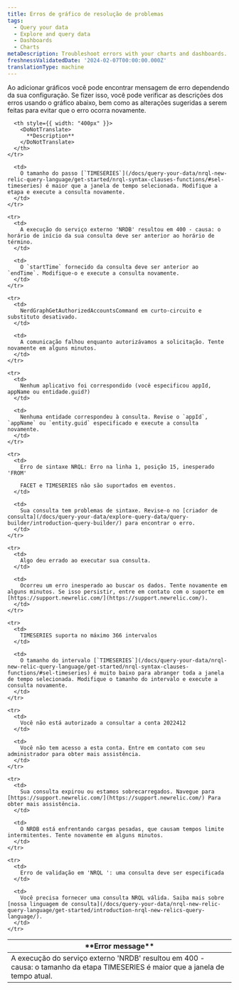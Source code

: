 ```yaml
---
title: Erros de gráfico de resolução de problemas
tags:
  - Query your data
  - Explore and query data
  - Dashboards
  - Charts
metaDescription: Troubleshoot errors with your charts and dashboards.
freshnessValidatedDate: '2024-02-07T00:00:00.000Z'
translationType: machine
---
```


Ao adicionar gráficos você pode encontrar mensagem de erro dependendo da sua configuração. Se fizer isso, você pode verificar as descrições dos erros usando o gráfico abaixo, bem como as alterações sugeridas a serem feitas para evitar que o erro ocorra novamente.

<table>
  <thead>
    <tr>
      <th style={{ width: "400px" }}>
        <DoNotTranslate>
          **Error message**
        </DoNotTranslate>
      </th>

      <th style={{ width: "400px" }}>
        <DoNotTranslate>
          **Description**
        </DoNotTranslate>
      </th>
    </tr>
  </thead>

  <tbody>
    <tr>
      <td>
        A execução do serviço externo 'NRDB' resultou em 400 - causa: o tamanho da etapa TIMESERIES é maior que a janela de tempo atual.
      </td>

      <td>
        O tamanho do passo [`TIMESERIES`](/docs/query-your-data/nrql-new-relic-query-language/get-started/nrql-syntax-clauses-functions/#sel-timeseries) é maior que a janela de tempo selecionada. Modifique a etapa e execute a consulta novamente.
      </td>
    </tr>

    <tr>
      <td>
        A execução do serviço externo 'NRDB' resultou em 400 - causa: o horário de início da sua consulta deve ser anterior ao horário de término.
      </td>

      <td>
        O `startTime` fornecido da consulta deve ser anterior ao `endTime`. Modifique-o e execute a consulta novamente.
      </td>
    </tr>

    <tr>
      <td>
        NerdGraphGetAuthorizedAccountsCommand em curto-circuito e substituto desativado.
      </td>

      <td>
        A comunicação falhou enquanto autorizávamos a solicitação. Tente novamente em alguns minutos.
      </td>
    </tr>

    <tr>
      <td>
        Nenhum aplicativo foi correspondido (você especificou appId, appName ou entidade.guid?)
      </td>

      <td>
        Nenhuma entidade correspondeu à consulta. Revise o `appId`, `appName` ou `entity.guid` especificado e execute a consulta novamente.
      </td>
    </tr>

    <tr>
      <td>
        Erro de sintaxe NRQL: Erro na linha 1, posição 15, inesperado 'FROM'

        FACET e TIMESERIES não são suportados em eventos.
      </td>

      <td>
        Sua consulta tem problemas de sintaxe. Revise-o no [criador de consulta](/docs/query-your-data/explore-query-data/query-builder/introduction-query-builder/) para encontrar o erro.
      </td>
    </tr>

    <tr>
      <td>
        Algo deu errado ao executar sua consulta.
      </td>

      <td>
        Ocorreu um erro inesperado ao buscar os dados. Tente novamente em alguns minutos. Se isso persistir, entre em contato com o suporte em [https://support.newrelic.com/](https://support.newrelic.com/).
      </td>
    </tr>

    <tr>
      <td>
        TIMESERIES suporta no máximo 366 intervalos
      </td>

      <td>
        O tamanho do intervalo [`TIMESERIES`](/docs/query-your-data/nrql-new-relic-query-language/get-started/nrql-syntax-clauses-functions/#sel-timeseries) é muito baixo para abranger toda a janela de tempo selecionada. Modifique o tamanho do intervalo e execute a consulta novamente.
      </td>
    </tr>

    <tr>
      <td>
        Você não está autorizado a consultar a conta 2022412
      </td>

      <td>
        Você não tem acesso a esta conta. Entre em contato com seu administrador para obter mais assistência.
      </td>
    </tr>

    <tr>
      <td>
        Sua consulta expirou ou estamos sobrecarregados. Navegue para [https://support.newrelic.com/](https://support.newrelic.com/) Para obter mais assistência.
      </td>

      <td>
        O NRDB está enfrentando cargas pesadas, que causam tempos limite intermitentes. Tente novamente em alguns minutos.
      </td>
    </tr>

    <tr>
      <td>
        Erro de validação em 'NRQL ': uma consulta deve ser especificada
      </td>

      <td>
        Você precisa fornecer uma consulta NRQL válida. Saiba mais sobre [nossa linguagem de consulta](/docs/query-your-data/nrql-new-relic-query-language/get-started/introduction-nrql-new-relics-query-language/).
      </td>
    </tr>
  </tbody>
</table>